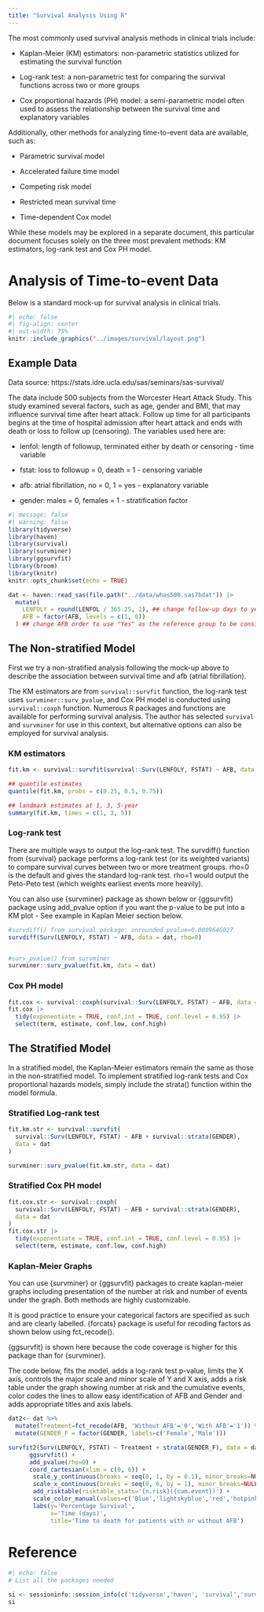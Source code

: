 ```yaml
---
title: "Survival Analysis Using R"
---
```


The most commonly used survival analysis methods in clinical trials include:

-   Kaplan-Meier (KM) estimators: non-parametric statistics utilized for estimating the survival function

-   Log-rank test: a non-parametric test for comparing the survival functions across two or more groups

-   Cox proportional hazards (PH) model: a semi-parametric model often used to assess the relationship between the survival time and explanatory variables

Additionally, other methods for analyzing time-to-event data are available, such as:

-   Parametric survival model

-   Accelerated failure time model

-   Competing risk model

-   Restricted mean survival time

-   Time-dependent Cox model

While these models may be explored in a separate document, this particular document focuses solely on the three most prevalent methods: KM estimators, log-rank test and Cox PH model.

# Analysis of Time-to-event Data

Below is a standard mock-up for survival analysis in clinical trials.

```r
#| echo: false
#| fig-align: center
#| out-width: 75%
knitr::include_graphics("../images/survival/layout.png")
```

## Example Data

Data source: https://stats.idre.ucla.edu/sas/seminars/sas-survival/

The data include 500 subjects from the Worcester Heart Attack Study. This study examined several factors, such as age, gender and BMI, that may influence survival time after heart attack. Follow up time for all participants begins at the time of hospital admission after heart attack and ends with death or loss to follow up (censoring). The variables used here are:

-   lenfol: length of followup, terminated either by death or censoring - time variable

-   fstat: loss to followup = 0, death = 1 - censoring variable

-   afb: atrial fibrillation, no = 0, 1 = yes - explanatory variable

-   gender: males = 0, females = 1 - stratification factor

```r
#| message: false
#| warning: false
library(tidyverse)
library(haven)
library(survival)
library(survminer)
library(ggsurvfit)
library(broom)
library(knitr)
knitr::opts_chunk$set(echo = TRUE)

dat <- haven::read_sas(file.path("../data/whas500.sas7bdat")) |>
  mutate(
    LENFOLY = round(LENFOL / 365.25, 2), ## change follow-up days to years for better visualization
    AFB = factor(AFB, levels = c(1, 0))
  ) ## change AFB order to use "Yes" as the reference group to be consistent with SAS

```

## The Non-stratified Model

First we try a non-stratified analysis following the mock-up above to describe the association between survival time and afb (atrial fibrillation).

The KM estimators are from `survival::survfit` function, the log-rank test uses `survminer::surv_pvalue`, and Cox PH model is conducted using `survival::coxph` function. Numerous R packages and functions are available for performing survival analysis. The author has selected `survival` and `survminer` for use in this context, but alternative options can also be employed for survival analysis.

### KM estimators

```r
fit.km <- survival::survfit(survival::Surv(LENFOLY, FSTAT) ~ AFB, data = dat)

## quantile estimates
quantile(fit.km, probs = c(0.25, 0.5, 0.75))

## landmark estimates at 1, 3, 5-year
summary(fit.km, times = c(1, 3, 5))

```

### Log-rank test

There are multiple ways to output the log-rank test. The survdiff() function from {survival} package performs a log-rank test (or its weighted variants) to compare survival curves between two or more treatment groups. rho=0 is the default and gives the standard log-rank test. rho=1 would output the Peto-Peto test (which weights earliest events more heavily).

You can also use {survminer} package as shown below or {ggsurvfit} package using add_pvalue option if you want the p-value to be put into a KM plot - See example in Kaplan Meier section below.

```r
#survdiff() from survival package: unrounded pvalue=0.0009646027
survdiff(Surv(LENFOLY, FSTAT) ~ AFB, data = dat, rho=0)


#surv_pvalue() from survminer
survminer::surv_pvalue(fit.km, data = dat)
```

### Cox PH model

```r
fit.cox <- survival::coxph(survival::Surv(LENFOLY, FSTAT) ~ AFB, data = dat)
fit.cox |>
  tidy(exponentiate = TRUE, conf.int = TRUE, conf.level = 0.95) |>
  select(term, estimate, conf.low, conf.high)
```

## The Stratified Model

In a stratified model, the Kaplan-Meier estimators remain the same as those in the non-stratified model. To implement stratified log-rank tests and Cox proportional hazards models, simply include the strata() function within the model formula.

### Stratified Log-rank test

```r
fit.km.str <- survival::survfit(
  survival::Surv(LENFOLY, FSTAT) ~ AFB + survival::strata(GENDER),
  data = dat
)

survminer::surv_pvalue(fit.km.str, data = dat)
```

### Stratified Cox PH model

```r
fit.cox.str <- survival::coxph(
  survival::Surv(LENFOLY, FSTAT) ~ AFB + survival::strata(GENDER),
  data = dat
)
fit.cox.str |>
  tidy(exponentiate = TRUE, conf.int = TRUE, conf.level = 0.95) |>
  select(term, estimate, conf.low, conf.high)
```

### Kaplan-Meier Graphs

You can use {survminer} or {ggsurvfit} packages to create kaplan-meier graphs including presentation of the number at risk and number of events under the graph. Both methods are highly customizable.

It is good practice to ensure your categorical factors are specified as such and are clearly labelled. {forcats} package is useful for recoding factors as shown below using fct_recode().

{ggsurvfit} is shown here because the code coverage is higher for this package than for {survminer}.

The code below, fits the model, adds a log-rank test p-value, limits the X axis, controls the major scale and minor scale of Y and X axis, adds a risk table under the graph showing number at risk and the cumulative events, color codes the lines to allow easy identification of AFB and Gender and adds appropriate titles and axis labels.

```r

dat2<- dat %>%
  mutate(Treatment=fct_recode(AFB, 'Without AFB'='0','With AFB'='1')) %>% 
  mutate(GENDER_F = factor(GENDER, labels=c('Female','Male')))

survfit2(Surv(LENFOLY, FSTAT) ~ Treatment + strata(GENDER_F), data = dat2) %>% 
      ggsurvfit() + 
      add_pvalue(rho=0) +
      coord_cartesian(xlim = c(0, 6)) +
       scale_y_continuous(breaks = seq(0, 1, by = 0.1), minor_breaks=NULL) +
       scale_x_continuous(breaks = seq(0, 6, by = 1), minor_breaks=NULL) +
       add_risktable(risktable_stats='{n.risk}({cum.event})') +
       scale_color_manual(values=c('Blue','lightskyblue','red','hotpink')) +
       labs(y='Percentage Survival',
            x='Time (days)',
            title='Time to death for patients with or without AFB')
```

# Reference

```r
#| echo: false
# List all the packages needed

si <- sessioninfo::session_info(c('tidyverse','haven', 'survival','survminer','ggsurvfit','broom','knitr' )) 
si
```
